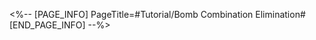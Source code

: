 <%-- [PAGE_INFO]
PageTitle=#Tutorial/Bomb Combination Elimination#
[END_PAGE_INFO] --%>
{{Tutorial
|sort      = 997501
|title     = Bomb Combination Elimination
|subtitle  = 
|type      = 
|about     = 
|image1    = Tutorial Bomb Combination Elimination 1.png{{subst:void|<!--$UPLOAD:<<SpriteOutput/TutorialPic/TutorialPage_997501.png>-<Tutorial Bomb Combination Elimination 1.png>-<Tutorial Files>>-->}}
|text1     = Swap any {{Color|h|nobold=1|2 Fruit Bombs}} to trigger a combo elimination.
}}